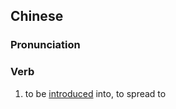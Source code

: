 {{also|传入}}
==Chinese==
{{zh-forms|s=传入}}

===Pronunciation===
{{zh-pron
|m=chuánrù
|cat=v
}}

===Verb===
{{zh-verb}}

# to be [[introduce]]d into, to spread to
